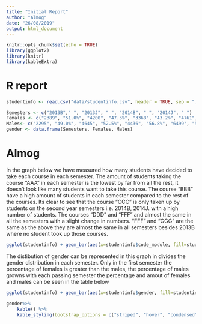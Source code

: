 ```yaml
---
title: "Initial Report"
author: "Almog"
date: "26/08/2019"
output: html_document
---
```


```r
knitr::opts_chunk$set(echo = TRUE)
library(ggplot2)
library(knitr)
library(kableExtra)

```

# R report 


```r
studentinfo <- read.csv("data/studentinfo.csv", header = TRUE, sep = ",", stringsAsFactors = TRUE)

Semesters <- c("2013B"," ", "2013J", " ", "2014B", " ", "2014J", " ")
Females <- c("2389", "51.0%", "4200", "47.5%", "3368", "43.2%", "4761", "42.30%")
Males<- c("2295", "49.0%", "4645", "52.5%", "4436", "56.8%", "6499", "57.7%")
gender <- data.frame(Semesters, Females, Males)
```


# Almog
In the graph below we have measured how many students have decided to take each course in each semester.
The amount of students taking the course "AAA" in each semester is the lowest by far from all the rest, it doesn't look like many students want to take this course. 
The course "BBB" have a high amount of students in each semester compared to the rest of the courses.
Its clear to see that the course "CCC" is only taken up by students on the second year semesters i.e. 2014B, 2014J. with a high number of students.
The courses "DDD" and "FFF" and almost the same in all the semesters with a slight change in numbers.
"FFF" and "GGG" are the same as the above they are almost the same in all semesters besides 2013B where no student took up those courses. 

```r
ggplot(studentinfo) + geom_bar(aes(x=studentinfo$code_module, fill=studentinfo$code_module)) + labs(title = "Students in each module per semester", fill = "Modules", x="Modules", y="Amount of students") + facet_wrap(~ studentinfo$code_presentation) 
```


The distibution of gender can be represented in this graph in divides the gender distribution in each semester. 
Only in the first semester the percentage of females is greater than the males, the percentage of males growns with each passing semester the percentage and amout of females and males can be seen in the table below

```r
ggplot(studentinfo) + geom_bar(aes(x=studentinfo$gender, fill=studentinfo$gender)) + labs(title = "Gender distribution for each semester", fill = "Gender", x="Gender", y="Amount of students") + facet_wrap(~ studentinfo$code_presentation)
```


```r

gender%>%
    kable() %>%
    kable_styling(bootstrap_options = c("striped", "hover", "condensed", full_width = F))

```
